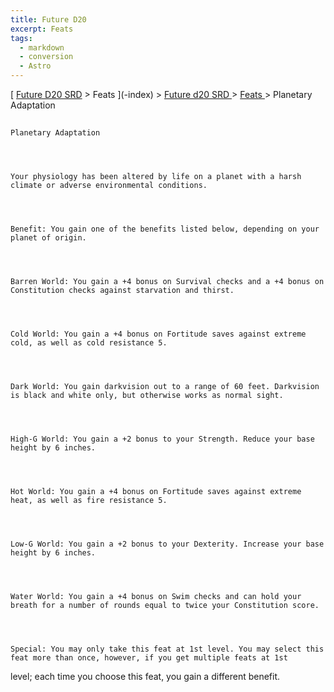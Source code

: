 ```yaml
---
title: Future D20
excerpt: Feats
tags:
  - markdown
  - conversion
  - Astro
---
```







[
[Future D20 SRD]( / ) > Feats
     ](-index)
     >
     [
      Future d20 SRD
     ](future-d20-srd-index)
     >
     [
      Feats
     ](future-d20-srd-feats-index)
     > Planetary Adaptation
    




## 
    Planetary Adaptation
   



    Your physiology has been altered by life on a planet with a harsh climate or adverse environmental conditions.
   



    Benefit: You gain one of the benefits listed below, depending on your planet of origin.
   



    Barren World: You gain a +4 bonus on Survival checks and a +4 bonus on Constitution checks against starvation and thirst.
   



    Cold World: You gain a +4 bonus on Fortitude saves against extreme cold, as well as cold resistance 5.
   



    Dark World: You gain darkvision out to a range of 60 feet. Darkvision is black and white only, but otherwise works as normal sight.
   



    High-G World: You gain a +2 bonus to your Strength. Reduce your base height by 6 inches.
   



    Hot World: You gain a +4 bonus on Fortitude saves against extreme heat, as well as fire resistance 5.
   



    Low-G World: You gain a +2 bonus to your Dexterity. Increase your base height by 6 inches.
   



    Water World: You gain a +4 bonus on Swim checks and can hold your breath for a number of rounds equal to twice your Constitution score.
   



    Special: You may only take this feat at 1st level. You may select this feat more than once, however, if you get multiple feats at 1st
level; each time you choose this feat, you gain a different benefit.
   





